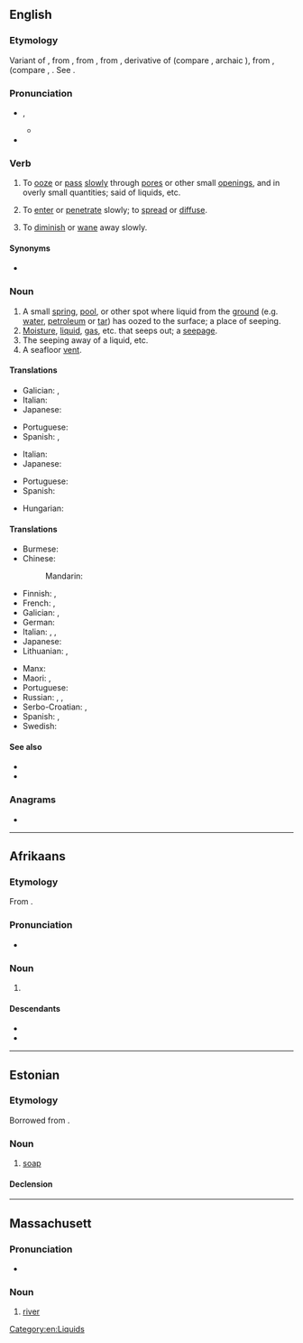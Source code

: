 {{also|Seep}}
==English==

===Etymology===
Variant of {{m|en|sipe}}, from {{inh|en|enm|*sipen}}, from {{inh|en|ang|sipian}}, from {{inh|en|gem-pro|*sipōną}}, derivative of {{m|gem-pro|*sīpaną}} (compare {{cog|dum|sīpen||to drip}}, archaic {{cog|de|seifen||to trickle blood}}), from {{der|en|ine-pro|*seyb-}}, {{m|ine-pro|*sib-||to pour out, drip, trickle}} (compare {{cog|la|sēbum||suet, tallow}}, {{cog|grc|εἴβω||to drop, drip}}. See {{l|en|soap}}.

===Pronunciation===
* {{enPR|sēp}}, {{IPA|en|/siːp/}}
** {{audio|en|LL-Q1860 (eng)-Vealhurl-seep.wav|Audio (UK)}}
* {{rhymes|en|iːp}}

===Verb===
{{en-verb}}

# {{lb|en|intransitive}} To [[ooze]] or [[pass]] [[slowly]] through [[pore]]s or other small [[opening]]s, and in overly small quantities; said of liquids, etc.
#: {{ux|en|Water has '''seeped''' through the roof.}}
#: {{ux|en|The water steadily '''seeped''' in through the thirl.}}
# {{lb|en|intransitive|figurative}} To [[enter]] or [[penetrate]] slowly; to [[spread]] or [[diffuse]].
#: {{ux|en|Woe '''seeped''' through her heart thinking of what had befallen their ethnic group.}}
#: {{ux|en|Fear began to '''seep''' into the local community over the contamination of their fishpond.}}
# {{lb|en|intransitive|figurative}} To [[diminish]] or [[wane]] away slowly.
#: {{ux|en|The resistance movement against the invaders had slowly  '''seeped''' away.}}

====Synonyms====
* {{l|en|leak}}

===Noun===
{{en-noun}}
{{wikipedia}}

# A small [[spring]], [[pool]], or other spot where liquid from the [[ground]] (e.g. [[water]], [[petroleum]] or [[tar]]) has oozed to the surface; a place of seeping.
# [[moisture|Moisture]], [[liquid]], [[gas]], etc. that seeps out; a [[seepage]].
# The seeping away of a liquid, etc.
# A seafloor [[vent]].

====Translations====
{{trans-top|a place where water seeps out of the ground}}
* Galician: {{t|gl|illó|m}}, {{t+|gl|bullo|m}}
* Italian: {{t+|it|sorgente}}
* Japanese: {{t|ja|にじみ|tr=nijimi}}
{{trans-mid}}
* Portuguese: {{t+|pt|jazida|f}}
* Spanish: {{t+|es|fuente|f}}, {{t|es|emanación|f}}
{{trans-bottom}}

{{trans-top|a seepage}}
* Italian: {{t|it|infiltrazione|f}}
* Japanese: {{t|ja|にじみ|tr=nijimi}}
{{trans-mid}}
* Portuguese: {{t+|pt|infiltração|f}}
* Spanish: {{t|es|filtración}}
{{trans-bottom}}

{{checktrans-top}}
* Hungarian: {{t-check|hu|szivárgás}}
{{trans-mid}}
{{trans-bottom}}

====Translations====
{{trans-top|to ooze through pores}}
* Burmese: {{t+|my|စိမ့်}}
* Chinese:
*: Mandarin: {{t+|cmn|渗出}}
* Finnish: {{t|fi|tihkua}}, {{t+|fi|vuotaa}}
* French: {{t+|fr|suinter}}, {{t|fr|s'exfiltrer}}
* Galician: {{t|gl|zumegar}}, {{t+|gl|rever}}
* German: {{t+|de|durchsickern}}
* Italian: {{t+|it|infiltrarsi}}, {{t+|it|trasudare}}, {{t+|it|penetrare}}
* Japanese: {{t|ja|にじみ出る|tr=nijimideru}}
* Lithuanian: {{t|lt|sunktis}}, {{t|lt|skverbtis}}
{{trans-mid}}
* Manx: {{t|gv|sheel}}
* Maori: {{t|mi|papī}}, {{t|mi|pahī}}
* Portuguese: {{t+|pt|escoar}}
* Russian: {{t+|ru|сочи́ться|pf}}, {{t+|ru|проса́чиваться|impf}}, {{t+|ru|просочи́ться|pf}}
* Serbo-Croatian: {{t+|sh|curiti}}, {{t|sh|cijediti se}}
* Spanish: {{t+|es|filtrar}}, {{t+|es|rezumar}}
* Swedish: {{t+|sv|sippra}}
{{trans-bottom}}

====See also====
* {{l|en|sip}}
* {{l|en|siphon}}

===Anagrams===
* {{anagrams|en|a=eeps|Sepe|eeps|pees}}

[[Category:en:Liquids]]

----

==Afrikaans==

===Etymology===
From {{inh|af|nl|zeep}}.

===Pronunciation===
* {{IPA|af|/sɪəp/}}

===Noun===
{{af-noun|sepe}}

# {{l|en|soap}}

====Descendants====
* {{desc|bor=1|xh|isepha}}
* {{desc|bor=1|zu|insipho}}

----

==Estonian==

===Etymology===
Borrowed from {{bor|et|gml|sêpe}}.

===Noun===
{{et-noun|seebi|seepi}}

# [[soap]]

====Declension====
{{et-decl2|seebi|seepi|seepide|seepe||seepi|||seepisid|type=paks}}

----

==Massachusett==

===Pronunciation===
* {{a|Revived}} {{IPA|wam|/siːp/}}

===Noun===
{{head|wam|noun}}

# [[river]]